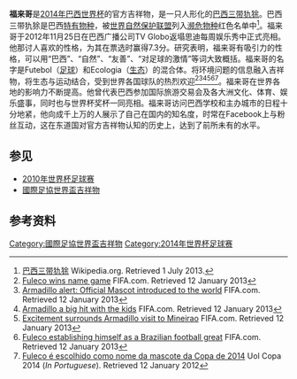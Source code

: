 '''福来哥'''是[[2014年巴西世界杯|2014年巴西世界杯]]的官方吉祥物，是一只人形化的[[巴西三带犰狳|巴西三带犰狳]]。巴西三带犰狳是巴西[[特有物种|特有物种]]，被[[世界自然保护联盟|世界自然保护联盟]]列入[[濒危物种|濒危物种]]红色名单中<ref>[[巴西三带犰狳|巴西三带犰狳]] Wikipedia.org. Retrieved 1 July 2013.</ref>。福来哥于2012年11月25日在巴西广播公司TV Globo返塌思迪每周娱乐秀中正式亮相。他那讨人喜欢的性格，为其在票选时赢得7.3分。研究表明，福来哥有吸引力的性格，可以用“巴西”、“自然”、“友善”、“对足球的激情”等词大致概括。福来哥的名字是Futebol（[[足球|足球]]）和Ecologia（[[生态|生态]]）的混合体。将环境问题的信息融入吉祥物，将生态与运动结合，受到世界各国球队的热烈欢迎<ref name=autogenerated4>[http://www.fifa.com/worldcup/news/newsid=1944138/index.html Fuleco wins name game] {{Wayback|url=http://www.fifa.com/worldcup/news/newsid=1944138/index.html |date=20140709035942 }} FIFA.com. Retrieved 12 January 2013</ref><ref name=autogenerated3>[http://www.fifa.com/worldcup/media/newsid=1701431/index.html Armadillo alert: Official Mascot introduced to the world] {{Wayback|url=http://www.fifa.com/worldcup/media/newsid=1701431/index.html |date=20160305081304 }} FIFA.com. Retrieved 12 January 2013</ref><ref>[http://www.fifa.com/worldcup/news/newsid=1787479/index.html Armadillo a big hit with the kids] {{Wayback|url=http://www.fifa.com/worldcup/news/newsid=1787479/index.html |date=20141011171459 }} FIFA.com. Retrieved 12 January 2013</ref><ref>[http://www.fifa.com/worldcup/news/newsid=1786353/index.html Excitement surrounds Armadillo visit to Mineirao] {{Wayback|url=http://www.fifa.com/worldcup/news/newsid=1786353/index.html |date=20140709035948 }} FIFA.com. Retrieved 12 January 2013</ref><ref name=autogenerated1>[http://www.fifa.com/worldcup/news/newsid=1967449/index.html Fuleco establishing himself as a Brazilian football great] {{Wayback|url=http://www.fifa.com/worldcup/news/newsid=1967449/index.html |date=20140709035949 }} FIFA.com. Retrieved 12 January 2013</ref><ref>[http://copadomundo.uol.com.br/noticias/redacao/2012/11/25/escolhido-nome-do-mascote-da-copa-de-2014.htm Fuleco é escolhido como nome da mascote da Copa de 2014] {{Wayback|url=http://copadomundo.uol.com.br/noticias/redacao/2012/11/25/escolhido-nome-do-mascote-da-copa-de-2014.htm |date=20170927000700 }} Uol Copa 2014 (''In Portuguese''). Retrieved 12 January 2012</ref>。福来哥在世界各地的影响力不断提高。他曾代表巴西参加国际旅游交易会及各大洲文化、体育、娱乐盛事，同时也与世界杯奖杯一同亮相。福来哥访问巴西学校和主办城市的日程十分地紧，他向成千上万的人展示了自己在国内的知名度，时常在Facebook上与粉丝互动，这在东道国对官方吉祥物认知的历史上，达到了前所未有的水平。

== 参见 ==
*[[2010年世界杯足球赛|2010年世界杯足球赛]]
*[[國際足協世界盃吉祥物|國際足協世界盃吉祥物]]

== 参考资料 ==
{{reflist}}

{{2014年世界杯足球赛}}
{{FIFA World Cup symbols}}

[[Category:國際足協世界盃吉祥物|Category:國際足協世界盃吉祥物]]
[[Category:2014年世界杯足球赛|Category:2014年世界杯足球赛]]
